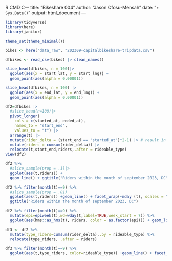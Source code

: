 R CMD C---
title: "Bikeshare 004"
author: "Jason Ofosu-Mensah"
date: "`r Sys.Date()`"
output: html_document
---

```r
library(tidyverse)
library(here)
library(janitor)
```
```r
theme_set(theme_minimal())
```


```r
bikes <- here("data_raw", "202309-capitalbikeshare-tripdata.csv")

dfbikes <- read_csv(bikes) |> clean_names()
```

```r
slice_head(dfbikes, n = 100)|>
  ggplot(aes(x = start_lat, y = start_lng)) +
  geom_point(aes(alpha = 0.00001))

slice_head(dfbikes, n = 100) |>
  ggplot(aes(x = end_lat, y = end_lng)) +
  geom_point(aes(alpha = 0.00001))
```

```r
df2=dfbikes |>
  #slice_head(n=100)|>
  pivot_longer(
    cols = c(started_at, ended_at),
    names_to = "start_end",
    values_to = "t") |>
  arrange(t) |>
  mutate(rider_delta = (start_end == "started_at")*2-1) |> # result in +/-1s
  mutate(riders = cumsum(rider_delta)) |>
  relocate(t,start_end,riders,.after = rideable_type)
view(df2)

```

```r
df2 %>%
  #slice_sample(prop = .1)|>
  ggplot(aes(t,riders)) +
  geom_line() + ggtitle("Riders within the month of september 2023, DC")
```
```r
df2 %>% filter(month(t)==9) %>%
  #slice_sample(prop = .01)
  ggplot(aes(t,riders)) +geom_line() + facet_wrap(~mday (t), scales = "free_x",ncol = 7)+
  ggtitle("Riders within the month of september 2023, DC")
```

```r
df2 %>% filter(month(t)==9) %>%
  mutate(epi=epiweek(t),wd=wday(t,label=TRUE,week_start = 7)) %>%
  ggplot(aes(hms::as_hms(t), riders, color = as.factor(epi))) + geom_line(alpha = .7) + facet_wrap(~wd, scales = "free_x",ncol = 7)
```
```r
df3 <- df2 %>%
  mutate(type_riders=cumsum(rider_delta),.by = rideable_type) %>%
  relocate(type_riders, .after = riders)
```
```r
df3 %>% filter(month(t)==9) %>%
  ggplot(aes(t,type_riders, color=rideable_type)) +geom_line() + facet_wrap(~mday (t), scales = "free_x",ncol = 7)
```

